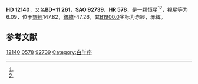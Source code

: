 {{Starbox begin
| name = HD 12140
}}
{{Starbox observe
| epoch = [[J2000.0|J2000.0]]
| constell = {{星座名待查}}<ref name=SIMBAD>{{cite web
 | url=http://simbad.u-strasbg.fr/simbad/sim-id?Ident=HR+578
 | title=Pulsating variable Star
 | publisher=Centre de Données astronomiques de Strasbourg
 | work=SIMBAD
 | accessdate=2012-07-13
 | archive-date=2016-03-17
 | archive-url=https://web.archive.org/web/20160317004014/http://simbad.u-strasbg.fr/simbad/sim-id?Ident=HR+578
 | dead-url=no
 }}</ref><ref name=DATA>{{cite web
 | url=http://vizier.u-strasbg.fr/viz-bin/VizieR-5?-out.add=.&-source=5050&-corr=PK=HR&-out.max=9999&HR=578
 | title=VizieR Detailed Page
 | accessdate=2012-07-13
 | archive-date=2016-03-04
 | archive-url=https://web.archive.org/web/20160304213356/http://vizier.u-strasbg.fr/viz-bin/VizieR-5?-out.add=.&-source=5050&-corr=PK=HR&-out.max=9999&HR=578
 | dead-url=no
 }}</ref>
| 星官 = 
| ra = {{RA|1|59|25.9}}<ref name=SIMBAD /><ref name=DATA />
| dec = {{DEC|+12|17|41}}<ref name=SIMBAD /><ref name=DATA />
| appmag_v = 6.09<ref name=SIMBAD /><ref name=DATA />
}}
{{Starbox character
| class = A6V<ref name=SIMBAD /><ref name=DATA />
| b-v = 0.19<ref name=SIMBAD /><ref name=DATA />
| u-b = 0.1<ref name=SIMBAD /><ref name=DATA />
| r-i = <ref name=SIMBAD /><ref name=DATA />
| variable = 
}}
{{Starbox astrometry
| radial_v = 0.1
| prop_mo_ra = -12
| parallax = 
| p_error = 
}}
{{Starbox catalog
| names =BD+11 261，[[SAO星表|SAO]] 92739，[[HD星表|HD]] 12140，[[HR星表|HR]] 578}}
{{Starbox reference |Simbad=HR+578}}
{{Starbox end}}

'''HD 12140'''，又名'''BD+11 261'''，'''SAO 92739'''、'''HR 578'''，是一颗恒星<ref name=SIMBAD /><ref name=DATA />，视星等为6.09，位于[[銀道座標系|銀經]]147.82，[[銀道座標系|銀緯]]-47.26，其[[B1900.0|B1900.0]]坐标为赤經{{RA|1|54|4.5}}，赤緯{{DEC|+11|-47.26|35}}。

== 参考文献 ==
{{reflist}}

{{star-stub}}

[[Category:HD和HDE天體|12140]]
[[Category:HR天體|0578]]
[[Category:SAO天體|92739]]
[[Category:白羊座|Category:白羊座]]